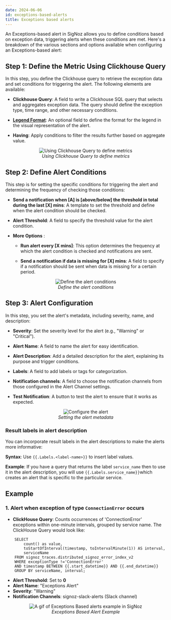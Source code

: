 ```yaml
---
date: 2024-06-06
id: exceptions-based-alerts
title: Exceptions based alerts 
---
```


An Exceptions-based alert in SigNoz allows you to define conditions based on exception data, triggering alerts when these conditions are met. Here's a breakdown of the various sections and options available when configuring an Exceptions-based alert:

## Step 1: Define the Metric Using Clickhouse Query
In this step, you define the Clickhouse query to retrieve the exception data and set conditions for triggering the alert. The following elements are available:

- **Clickhouse Query**: A field to write a Clickhouse SQL query that selects and aggregates exception data. The query should define the exception type, time range, and other necessary conditions.

- **[Legend Format](https://signoz.io/docs/userguide/query-builder/#legend-format)**: An optional field to define the format for the legend in the visual representation of the alert.

- **Having**: Apply conditions to filter the results further based on aggregate value.

<figure data-zoomable align='center'>
    <img src="/img/docs/alerts/alerts-exceptions-based-1.webp" alt="Using Clickhouse Query to define metrics"/>
    <figcaption><i>Using Clickhouse Query to define metrics</i></figcaption>
</figure>


## Step 2: Define Alert Conditions
This step is for setting the specific conditions for triggering the alert and determining the frequency of checking those conditions:

- **Send a notification when [A] is [above/below] the threshold in total during the last [X] mins**: A template to set the threshold and define when the alert condition should be checked.

- **Alert Threshold**: A field to specify the threshold value for the alert condition.

- **More Options** :

    - **Run alert every [X mins]**: This option determines the frequency at which the alert condition is checked and notifications are sent.

    - **Send a notification if data is missing for [X] mins**: A field to specify if a notification should be sent when data is missing for a certain period.

<figure data-zoomable align='center'>
    <img src="/img/docs/alerts/alerts-exceptions-based-2.webp" alt="Define the alert conditions"/>
    <figcaption><i>Define the alert conditions </i></figcaption>
</figure>


## Step 3: Alert Configuration
In this step, you set the alert's metadata, including severity, name, and description:

- **Severity**: Set the severity level for the alert (e.g., "Warning" or "Critical").

- **Alert Name**: A field to name the alert for easy identification.

- **Alert Description**: Add a detailed description for the alert, explaining its purpose and trigger conditions.

- **Labels**: A field to add labels or tags for categorization.

- **Notification channels**: A field to choose the notification channels from those configured in the Alert Channel settings.

- **Test Notification**: A button to test the alert to ensure that it works as expected.

<figure data-zoomable align='center'>
    <img src="/img/docs/alerts/alerts-exceptions-based-3.webp" alt="Configure the alert"/>
    <figcaption><i>Setting the alert metadata </i></figcaption>
</figure>


### Result labels in alert description

You can incorporate result labels in the alert descriptions to make the alerts more informative:

**Syntax**: Use `{{.Labels.<label-name>}}` to insert label values. 

**Example**: If you have a query that returns the label `service_name` then to use it in the alert description, you will use `{{.Labels.service_name}}`which creates an alert that is specific to the particular service.

## Example

### 1. Alert when exception of type `ConnectionError` occurs

- **ClickHouse Query**: Counts occurrences of 'ConnectionError' exceptions within one-minute intervals, grouped by service name.
The ClickHouse Query would look like:

```
    SELECT 
        count() as value,
        toStartOfInterval(timestamp, toIntervalMinute(1)) AS interval,
        serviceName
    FROM signoz_traces.distributed_signoz_error_index_v2
    WHERE exceptionType !='ConnectionError'
    AND timestamp BETWEEN {{.start_datetime}} AND {{.end_datetime}}
    GROUP BY serviceName, interval;
```

- **Alert Threshold**: Set to **0** 
- **Alert Name**: "Exceptions Alert"
- **Severity**: "Warning"
- **Notification Channels**: signoz-slack-alerts (Slack channel)

<figure data-zoomable align='center'>
    <img src="/img/docs/product-features/alerts/alerts-exceptions-based.gif" alt="A gif of Exceptions Based alerts example in SigNoz"/>
    <figcaption><i>Exceptions Based Alert Example </i></figcaption>
</figure>
